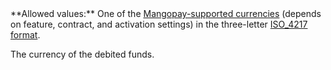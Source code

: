 <ParamField body="Currency" type="string" required>     
**Allowed values:** One of the <a href="/guides/currencies" target="_blank">Mangopay-supported currencies</a> (depends on feature, contract, and activation settings) in the three-letter <a href="/api-reference/overview/data-formats" target="_blank">ISO_4217 format</a>.

The currency of the debited funds. 
</ParamField>